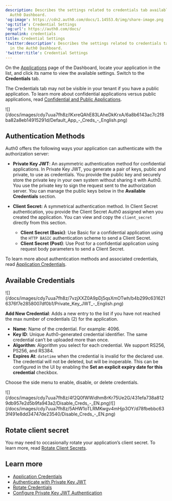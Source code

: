```yaml
---
description: Describes the settings related to credentials tab available in the
  Auth0 Dashboard.
'og:image': https://cdn2.auth0.com/docs/1.14553.0/img/share-image.png
'og:title': Credential Settings
'og:url': https://auth0.com/docs/
permalink: credentials
title: Credential Settings
'twitter:description': Describes the settings related to credentials tab available
  in the Auth0 Dashboard.
'twitter:title': Credential Settings
---
```

On the [Applications](http://manage.auth0.com/#/applications) page of the Dashboard, locate your application in the list, and click its name to view the available settings. Switch to the **Credentials** tab.

<Callout icon="file-lines" color="#0EA5E9" iconType="regular">

The Credentials tab may not be visible in your tenant if you have a public application. To learn more about confidential applications versus public applications, read [Confidential and Public Applications](/docs/get-started/applications/confidential-and-public-applications).

</Callout>

<Frame>![](/docs/images/cdy7uua7fh8z/lKxreQAhE83LAheDkKrxA/6a8b6143ac7c2f8ba82a8eb14915291d/Default_App_-_Creds_-_English.png)</Frame>

## Authentication Methods

Auth0 offers the following ways your application can authenticate with the <Tooltip tip="Authorization Server: Centralized server that contributes to defining the boundaries of a user’s access. For example, your authorization server can control the data, tasks, and features available to a user." cta="View Glossary" href="/docs/glossary?term=authorization+server">authorization server</Tooltip>:

* **Private Key <Tooltip tip="JSON Web Token (JWT): Standard ID Token format (and often Access Token format) used to represent claims securely between two parties." cta="View Glossary" href="/docs/glossary?term=JWT">JWT</Tooltip>**: An asymmetric authentication method for confidential applications. In Private Key JWT, you generate a pair of keys, public and private, to use as credentials. You provide the public key and securely store the private key in your own system without sharing it with Auth0. You use the private key to sign the request sent to the authorization server. You can manage the public keys below in the **Available Credentials** section.
* **<Tooltip tip="Client Secret: Secret used by a client (application) to authenticate with the Authorization Server; it should be known to only the client and the Authorization Server and must be sufficiently random to not be guessable." cta="View Glossary" href="/docs/glossary?term=Client+Secret">Client Secret</Tooltip>:** A symmetrical authentication method. In Client Secret authentication, you provide the Client Secret Auth0 assigned when you created the application. You can view and copy the `client_secret` directly from this section.

  + **Client Secret (Basic)**: Use Basic for a confidential application using the `HTTP BASIC` authentication scheme to send a Client Secret.
  + **Client Secret (Post)**: Use Post for a confidential application using request body parameters to send a Client Secret.

To learn more about authentication methods and associated credentials, read [Application Credentials](/docs/secure/application-credentials).

## Available Credentials

<Frame>![](/docs/images/cdy7uua7fh8z/7vzjXXZ0A9pDj5qsXmOTwh/b4b299c6316216376f7e2858007df0b1/Private_Key_JWT_-_English.png)</Frame>

**Add New Credential**: Adds a new entry to the list if you have not reached the max number of credentials (2) for the application.

* **Name**: Name of the credential. For example: 4096.
* **Key ID**: Unique Auth0-generated credential identifier. The same credential can’t be uploaded more than once.
* **Algorithm**: Algorithm you select for each credential. We support RS256, PS256, and RS384.
* **Expires At**: `datetime` when the credential is invalid for the declared use. The credential will not be deleted, but will be inoperable. This can be configured in the UI by enabling the **Set an explicit expiry date for this credential** checkbox.

Choose the side menu to enable, disable, or delete credentials.

<Frame>![](/docs/images/cdy7uua7fh8z/4f2Q0fWWidhm8rKr75Ue2G/431efa738a8129db957e2d5b9fa943a2/Disable_Creds_-_EN.png)</Frame><Frame>![](/docs/images/cdy7uua7fh8z/5AHW1oTLRMKwgv4mHjp3OY/d78fbebbc633f491e8dd34747de23540/Disable_Creds_-_EN.png)</Frame>

## Rotate client secret

You may need to occasionally rotate your application’s client secret. To learn more, read [Rotate Client Secrets](/docs/get-started/applications/rotate-client-secret).

## Learn more

* [Application Credentials](/docs/secure/application-credentials)
* [Authenticate with Private Key JWT](/docs/get-started/authentication-and-authorization-flow/authenticate-with-private-key-jwt)
* [Rotate Credentials](/docs/get-started/applications/rotate-credentials)
* [Configure Private Key JWT Authentication](/docs/get-started/applications/configure-private-key-jwt)